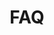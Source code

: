 ---
title: "FAQ"
description: "Frequently asked questions about our PipesHub Workplace AI"
icon: "question"
---